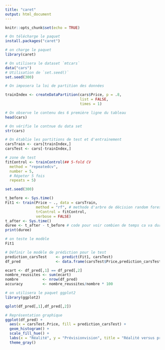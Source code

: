 ---
title: "caret"
output: html_document
---

```{r setup, include=FALSE}
knitr::opts_chunk$set(echo = TRUE)
```

```{r eval=FALSE}
# On télécharge le paquet
install.packages("caret")

```
```{r caret, message=FALSE}
# on charge le paquet
library(caret)

# On utilisera le dataset `mtcars`
data("cars")
# Utilisation de `set.seed()`
set.seed(300)

# On imposera la loi de partition des données

trainIndex <- createDataPartition(cars$Price, p = .8, 
                                  list = FALSE, 
                                  times = 1)

# On observe le contenu des 6 première ligne du tableau
head(cars)

# On vérifie le contnue du data set
str(cars)

# On établie les partitions de test et d'entrainement
carsTrain <- cars[trainIndex,]
carsTest <- cars[-trainIndex,]

# zone de test
fitControl <- trainControl(## 5-fold CV
  method = "repeatedcv",
  number = 5,
  # Répeter 5 fois
  repeats = 5)

set.seed(300)

t_before <- Sys.time()
Fit1 <- train(Price ~ ., data = carsTrain, 
              method = "rf", # methode d'arbre de décision random forest(rf), on peut tester "nnet" aussi
              trControl = fitControl,
              verbose = FALSE)
t_after <- Sys.time() 
duree <- t_after - t_before # code pour voir combien de temps ca va durée
print(duree) 

# on teste le modèle
Fit1 

# Définir le modèle de prédiction pour le test
prediction_carsTest    <- predict(Fit1, carsTest)
df_pred                <- data.frame(carsTest$Price,prediction_carsTest )

ecart <- df_pred[,1] == df_pred[,2]
nombre_reussites <- sum(ecart)
nombre           <- nrow(df_pred)
accuracy         <- nombre_reussites/nombre * 100

# on utilisera le paquet ggplot2
library(ggplot2)

qplot(df_pred[,1],df_pred[,2])

# Représentation graphique
ggplot(df_pred) +
  aes(x = carsTest.Price, fill = prediction_carsTest) +
  geom_histogram() +
  scale_fill_hue() +
  labs(x = "Réalité", y = "Prévisionvision", title = "Réalité versus prevision par classe", fill = "Répartition") +
  theme_gray()

```


